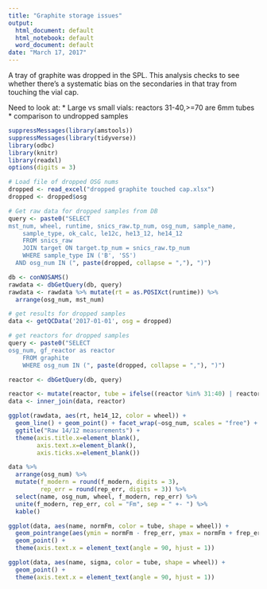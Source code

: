 ```yaml
---
title: "Graphite storage issues"
output:
  html_document: default
  html_notebook: default
  word_document: default
date: "March 17, 2017"
---
```


A tray of graphite was dropped in the SPL. This analysis checks to see
whether there's a systematic bias on the secondaries in that tray from
touching the vial cap.

Need to look at:
* Large vs small vials: reactors 31-40,>=70 are 6mm tubes
* comparison to undropped samples

```r
suppressMessages(library(amstools))
suppressMessages(library(tidyverse))
library(odbc)
library(knitr)
library(readxl)
options(digits = 3)
```

```r

# Load file of dropped OSG nums
dropped <- read_excel("dropped graphite touched cap.xlsx")
dropped <- dropped$osg

# Get raw data for dropped samples from DB
query <- paste0("SELECT
mst_num, wheel, runtime, snics_raw.tp_num, osg_num, sample_name, 
	sample_type, ok_calc, le12c, he13_12, he14_12
	FROM snics_raw
	JOIN target ON target.tp_num = snics_raw.tp_num
	WHERE sample_type IN ('B', 'SS')
  AND osg_num IN (", paste(dropped, collapse = ","), ")")

db <- conNOSAMS()
rawdata <- dbGetQuery(db, query)
rawdata <- rawdata %>% mutate(rt = as.POSIXct(runtime)) %>%
  arrange(osg_num, mst_num)

# get results for dropped samples
data <- getQCData('2017-01-01', osg = dropped)

# get reactors for dropped samples
query <- paste0("SELECT
osg_num, gf_reactor as reactor 
	FROM graphite
	WHERE osg_num IN (", paste(dropped, collapse = ","), ")")

reactor <- dbGetQuery(db, query)

reactor <- mutate(reactor, tube = ifelse((reactor %in% 31:40) | reactor > 69, "6mm", "9mm"))
data <- inner_join(data, reactor)
```


```r
ggplot(rawdata, aes(rt, he14_12, color = wheel)) +
  geom_line() + geom_point() + facet_wrap(~osg_num, scales = "free") +
  ggtitle("Raw 14/12 measurements") + 
  theme(axis.title.x=element_blank(),
        axis.text.x=element_blank(),
        axis.ticks.x=element_blank())
```

```r
data %>% 
  arrange(osg_num) %>% 
  mutate(f_modern = round(f_modern, digits = 3), 
         rep_err = round(rep_err, digits = 3)) %>%
  select(name, osg_num, wheel, f_modern, rep_err) %>%
  unite(f_modern, rep_err, col = "Fm", sep = " +- ") %>%
  kable()
```

```r
ggplot(data, aes(name, normFm, color = tube, shape = wheel)) +
  geom_pointrange(aes(ymin = normFm - frep_err, ymax = normFm + frep_err)) + 
  geom_point() +
  theme(axis.text.x = element_text(angle = 90, hjust = 1))
```


```r
ggplot(data, aes(name, sigma, color = tube, shape = wheel)) +
  geom_point() +
  theme(axis.text.x = element_text(angle = 90, hjust = 1))
```